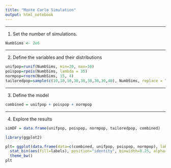 ```yaml
---
title: "Monte Carlo Simulation"
output: html_notebook
---
```


<hr>
1. Set the number of simulations.

```r
NumbSims <- 2e6
```

<hr>
2. Define the variables and their distributions
```r
unifpop=runif(NumbSims, min=20, max=30)
poispop=rpois(NumbSims, lambda = 35)
normpop=rnorm(NumbSims, 15, 4)
tailoredpop=sample(c(10,10,10,30,30,30,30,30,40), NumbSims, replace = TRUE)
```

<hr>
3. Define the model
```r
combined = unifpop + poispop + normpop
```

<hr>
4. Explore the results
```r
simDF = data.frame(unifpop, poispop, normpop, tailoredpop, combined)

library(ggplot2)

plt= ggplot(data.frame(data=c(combined, unifpop, poispop, normpop), labels=rep(c("combined", "unifpop", "poispop", "normpop"), rep(NumbSims,4))), aes(x=data)) +
  stat_bin(aes(fill=labels), position="identity", binwidth=0.25, alpha=0.5) +
  theme_bw()
plt
```